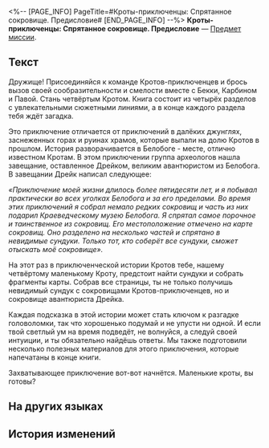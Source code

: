 <%-- [PAGE_INFO]
PageTitle=#Кроты-приключенцы: Спрятанное сокровище. Предисловие#
[END_PAGE_INFO] --%>
{{Предмет Инфобокс
|id          = 140169
|Изображение = Предмет Записи.png
|Тип         = Предмет миссии
|Инвентарь   = Миссии
|Редкость    = 3
|Эффект      = 
|Описание    = Несколько страниц из детской приключенческой книги, очень популярной в Белобоге.
}}
{{Описание|''«Кроты, Кроты,<br />Сильны и умны!<br />Кроты, Кроты,<br />Вам в руки бразды!»''}}
'''Кроты-приключенцы: Спрятанное сокровище. Предисловие''' — [[Предмет миссии]].

==Текст==
<div align="center">{{Цвет|Ключевой|Кроты-приключенцы: Спрятанное сокровище. Предисловие}}</div>
<div align="center">{{Размер|+2|Секреты приключений Кротов}}</div>

Дружище! Присоединяйся к команде Кротов-приключенцев и брось вызов своей сообразительности и смелости вместе с Бекки, Карбином и Павой. Стань четвёртым Кротом. Книга состоит из четырёх разделов с увлекательными сюжетными линиями, а в конце каждого раздела тебя ждёт загадка.

Это приключение отличается от приключений в далёких джунглях, заснеженных горах и руинах храмов, которые выпали на долю Кротов в прошлом. История разворачивается в Белобоге - месте, отлично известном Кротам. В этом приключении группа археологов нашла завещание, оставленное Дрейком, великим авантюристом из Белобога. В завещании Дрейк написал следующее:

''«Приключение моей жизни длилось более пятидесяти лет, и я побывал практически во всех уголках Белобога и за его пределами. Во время этих приключений я собрал немало редких сокровищ и часть из них подарил Краеведческому музею Белобога. Я спрятал самое порочное и таинственное из сокровищ. Его местоположение отмечено на карте сокровищ. Оно разделено на несколько частей и спрятано в невидимые сундуки. Только тот, кто соберёт все сундуки, сможет отыскать моё сокровище».''

На этот раз в приключенческой истории Кротов тебе, нашему четвёртому маленькому Кроту, предстоит найти сундуки и собрать фрагменты карты. {{Цвет|Выделенный|Ты отыщешь правильное место, если будешь следовать подсказкам из оглавления. А в нужном месте ты сможешь собрать страницы книги. На страницах скрыты подсказки к головоломкам, которые позволяют найти невидимые сундуки с сокровищами...}} Собрав все страницы, ты не только получишь невидимый сундук с сокровищами Кротов-приключенцев, но и сокровище авантюриста Дрейка.

Каждая подсказка в этой истории может стать ключом к разгадке головоломки, так что хорошенько подумай и не упусти ни одной. И если твой светлый ум на время подведёт, не волнуйся, а следуй своей интуиции, и ты обязательно найдёшь ответы. Мы также подготовили несколько полезных материалов для этого приключения, которые напечатаны в конце книги.

Захватывающее приключение вот-вот начнётся. Маленькие кроты, вы готовы?

==На других языках==
{{На других языках
|en   = ''The Adventurous Moles: Hidden Treasure'' &mdash; Preface
|zhs  = 《冒险鼹鼠队：隐形的宝藏》前言
|zht  = 《冒險鼴鼠隊：隱形的寶藏》前言
|ja   = 『モグラ冒険隊・見えない宝物』序文
|ko   = ≪두더지 모험단: 숨겨진 보물≫ 머리말
|es   = Prólogo de «Los topos aventureros: el tesoro invisible»
|fr   = ''Les Taupes aventurières&nbsp;: Le trésor caché'' &mdash; Préface
|ru   = Кроты-приключенцы: Спрятанное сокровище. Предисловие
|th   = "การผจญภัยของแก๊งตัวตุ่น: สมบัติเร้นลับ" - คำนำ
|vi   = "Đội Chuột Chũi Phiêu Lưu: Kho Báu Ẩn Giấu" - Lời Mở Đầu
|de   = „Die abenteuerlustigen Maulwürfe: Verborgener Schatz“ – Vorwort
|id   = "Petualang The Moles: Harta Karun Tersembunyi" &mdash; Kata Pengantar
|pt   = "As Toupeiras Aventureiras: Tesouro Escondido" &mdash; Prefácio
}}

==История изменений==
{{История изменений|3.5}}